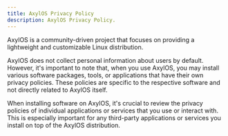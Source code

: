 ```yaml
---
title: AxylOS Privacy Policy
description: AxylOS Privacy Policy.
---
```


AxylOS is a community-driven project that focuses on providing a lightweight and customizable Linux distribution.

AxylOS does not collect personal information about users by default. However, it's important to note that, when you use AxylOS, you may install various software packages, tools, or applications that have their own privacy policies. These policies are specific to the respective software and not directly related to AxylOS itself.

When installing software on AxylOS, it's crucial to review the privacy policies of individual applications or services that you use or interact with. This is especially important for any third-party applications or services you install on top of the AxylOS distribution.

<ImageComponent />
